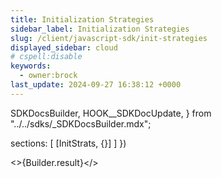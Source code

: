 ```yaml
---
title: Initialization Strategies
sidebar_label: Initialization Strategies
slug: /client/javascript-sdk/init-strategies
displayed_sidebar: cloud
# cspell:disable
keywords:
  - owner:brock
last_update: 2024-09-27 16:38:12 +0000
---
```



  SDKDocsBuilder,
  HOOK__SDKDocUpdate,
} from "../../sdks/_SDKDocsBuilder.mdx";


  sections: [
    [InitStrats, {}]
  ]
})


<>{Builder.result}</>

